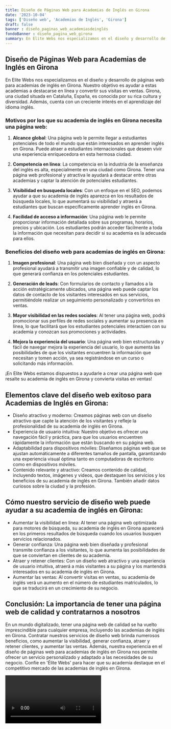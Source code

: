 ```yaml
---
title: Diseño de Páginas Web para Academias de Inglés en Girona
date: '2023-10-04'
tags: ['Diseño web', 'Academias de Inglés', 'Girona']
draft: false
banner : diseño_paginas_web_academiasdeinglés
fondoBanner : diseño_pagina_web_girona
summary: En Elite Webs nos especializamos en el diseño y desarrollo de páginas web para academias de inglés en Girona. Nuestro objetivo es ayudar a estas academias a destacarse en línea y convertir sus visitas en ventas. Girona, una ciudad situada en Cataluña, España, es conocida por su rica cultura y diversidad. Además, cuenta con un creciente interés en el aprendizaje del idioma inglés.
---
```


## Diseño de Páginas Web para Academias de Inglés en Girona

En Elite Webs nos especializamos en el diseño y desarrollo de páginas web para academias de inglés en Girona. Nuestro objetivo es ayudar a estas academias a destacarse en línea y convertir sus visitas en ventas. Girona, una ciudad situada en Cataluña, España, es conocida por su rica cultura y diversidad. Además, cuenta con un creciente interés en el aprendizaje del idioma inglés.

### Motivos por los que su academia de inglés en Girona necesita una página web:

1. **Alcance global**: Una página web le permite llegar a estudiantes potenciales de todo el mundo que están interesados en aprender inglés en Girona. Puede atraer a estudiantes internacionales que deseen vivir una experiencia enriquecedora en esta hermosa ciudad.

2. **Competencia en línea**: La competencia en la industria de la enseñanza del inglés es alta, especialmente en una ciudad como Girona. Tener una página web profesional y atractiva le ayudará a destacar entre otras academias y captar la atención de potenciales estudiantes.

3. **Visibilidad en busqueda locales**: Con un enfoque en el SEO, podemos ayudar a que su academia de inglés aparezca en los resultados de búsqueda locales, lo que aumentará su visibilidad y atraerá a estudiantes que buscan específicamente aprender inglés en Girona.

4. **Facilidad de acceso a información**: Una página web le permite proporcionar información detallada sobre sus programas, horarios, precios y ubicación. Los estudiantes podrán acceder fácilmente a toda la información que necesitan para decidir si su academia es la adecuada para ellos.

### Beneficios del diseño web para academias de inglés en Girona:

1. **Imagen profesional**: Una página web bien diseñada y con un aspecto profesional ayudará a transmitir una imagen confiable y de calidad, lo que generará confianza en los potenciales estudiantes.

2. **Generación de leads**: Con formularios de contacto y llamados a la acción estratégicamente ubicados, una página web puede captar los datos de contacto de los visitantes interesados en sus servicios, permitiéndole realizar un seguimiento personalizado y convertirlos en ventas.

3. **Mayor visibilidad en las redes sociales**: Al tener una página web, podrá promocionar sus perfiles de redes sociales y aumentar su presencia en línea, lo que facilitará que los estudiantes potenciales interactúen con su academia y conozcan sus promociones y actividades.

4. **Mejora la experiencia del usuario**: Una página web bien estructurada y fácil de navegar mejora la experiencia del usuario, lo que aumenta las posibilidades de que los visitantes encuentren la información que necesitan y tomen acción, ya sea registrándose en un curso o solicitando más información.

¡En Elite Webs estamos dispuestos a ayudarle a crear una página web que resalte su academia de inglés en Girona y convierta visitas en ventas!

<GifSeo />

<Cta />

## Elementos clave del diseño web exitoso para Academias de Inglés en Girona:

- Diseño atractivo y moderno: Creamos páginas web con un diseño atractivo que capte la atención de los visitantes y refleje la profesionalidad de su academia de inglés en Girona.
- Experiencia de usuario intuitiva: Nuestro objetivo es ofrecer una navegación fácil y práctica, para que los usuarios encuentren rápidamente la información que están buscando en su página web.
- Adaptabilidad para dispositivos móviles: Diseñamos páginas web que se ajustan automáticamente a diferentes tamaños de pantalla, garantizando una experiencia visual óptima tanto en computadoras de escritorio como en dispositivos móviles.
- Contenido relevante y atractivo: Creamos contenido de calidad, incluyendo textos, imágenes y videos, que destaquen los servicios y los beneficios de su academia de inglés en Girona. También añadir datos curiosos sobre la ciudad y la profesión.

## Cómo nuestro servicio de diseño web puede ayudar a su academia de inglés en Girona:

- Aumentar la visibilidad en línea: Al tener una página web optimizada para motores de búsqueda, su academia de inglés en Girona aparecerá en los primeros resultados de búsqueda cuando los usuarios busquen servicios relacionados.
- Generar confianza: Una página web bien diseñada y profesional transmite confianza a los visitantes, lo que aumenta las posibilidades de que se conviertan en clientes de su academia.
- Atraer y retener clientes: Con un diseño web atractivo y una experiencia de usuario intuitiva, atraerá a más visitantes a su página y los mantendrá interesados en su academia de inglés en Girona.
- Aumentar las ventas: Al convertir visitas en ventas, su academia de inglés verá un aumento en el número de estudiantes matriculados, lo que se traducirá en un crecimiento de su negocio.

## Conclusión: La importancia de tener una página web de calidad y contratarnos a nosotros

En un mundo digitalizado, tener una página web de calidad se ha vuelto imprescindible para cualquier empresa, incluyendo las academias de inglés en Girona. Contratar nuestros servicios de diseño web brinda numerosos beneficios, como aumentar la visibilidad, generar confianza, atraer y retener clientes, y aumentar las ventas. Además, nuestra experiencia en el diseño de páginas web para academias de inglés en Girona nos permite ofrecer un servicio personalizado y adaptado a las necesidades de su negocio. Confíe en 'Élite Webs' para hacer que su academia destaque en el competitivo mercado de las academias de inglés en Girona.

<Video />

<CtaBot job='Academias de Inglés' city='Girona'/>

<Gmaps query='Girona+españa+maps' />